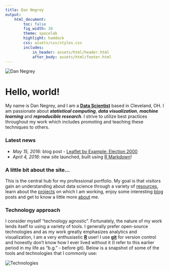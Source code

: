 ```yaml
---
title: Dan Negrey
output:
    html_document:
        toc: false
        fig_width: 10
        theme: spacelab
        highlight: haddock
        css: assets/css/styles.css
        includes:
            in_header: assets/html/header.html
            after_body: assets/html/footer.html
---
```


<img id="dnegrey" src="assets/img/dnegrey.jpg" alt="Dan Negrey"/>

# Hello, world!

My name is Dan Negrey, and I am a **[Data Scientist](https://en.wikipedia.org/wiki/Data_science)** based in Cleveland, OH. I am passionate about ***statistical computing***, ***data visualization***, ***machine learning*** and ***reproducible research***. I strive to utilize best practices throughout my work which includes promoting and teaching these techniques to others.

### Latest news

* *May 15, 2016*: blog post - [Leaflet by Example: Election 2000
](/blog/posts/2016-05-15-election)
* *April 4, 2016*: new site launched, built using [R Markdown](http://rmarkdown.rstudio.com/)!

### A little bit about the site...

This is the central hub for my professional portfolio. My goal is that visitors gain an understanding about data science through a variety of [resources](/resources), learn about the [projects](/projects) on which I am working, enjoy some interesting [blog](/blog) posts and get to know a little more [about](/about) me.

### Technology approach

I consider myself "technology agnostic". Fortunately, the nature of my work lends itself to using a variety of tools. I generally prefer open-source technologies and as my work greatly emphasizes analytics and visualization, I am a very enthusiastic **[R](https://www.r-project.org/)** user! I use **[git](https://git-scm.com/)** for version control and honestly don't know how I ever lived without it (I refer to this earlier period in my life as "b.g." - before git). Below is a snapshot of some of the tools and technologies that I commonly use:

<img id="technologies" src="assets/img/technologies.png" alt="Technologies"/>

\  

\  

\  
